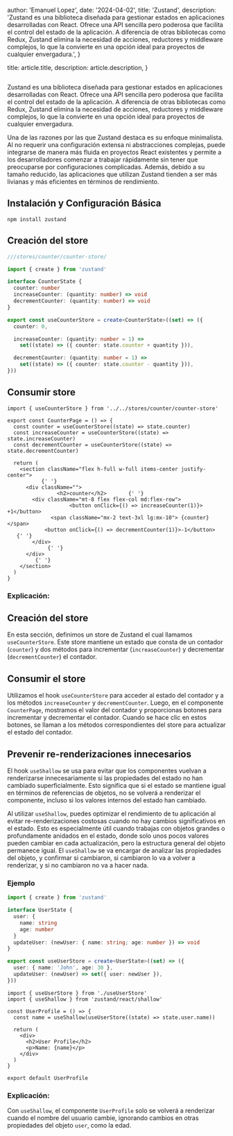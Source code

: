 
  author: 'Emanuel Lopez',
  date: '2024-04-02',
  title: 'Zustand',
  description:
    'Zustand es una biblioteca diseñada para gestionar estados en aplicaciones desarrolladas con React. Ofrece una API sencilla pero poderosa que facilita el control del estado de la aplicación. A diferencia de otras bibliotecas como Redux, Zustand elimina la necesidad de acciones, reductores y middleware complejos, lo que la convierte en una opción ideal para proyectos de cualquier envergadura.',
}

  title: article.title,
  description: article.description,
}


<Image src={bear} alt="" />

Zustand es una biblioteca diseñada para gestionar estados en aplicaciones desarrolladas con React. Ofrece una API sencilla pero poderosa que facilita el control del estado de la aplicación. A diferencia de otras bibliotecas como Redux, Zustand elimina la necesidad de acciones, reductores y middleware complejos, lo que la convierte en una opción ideal para proyectos de cualquier envergadura.

Una de las razones por las que Zustand destaca es su enfoque minimalista. Al no requerir una configuración extensa ni abstracciones complejas, puede integrarse de manera más fluida en proyectos React existentes y permite a los desarrolladores comenzar a trabajar rápidamente sin tener que preocuparse por configuraciones complicadas. Además, debido a su tamaño reducido, las aplicaciones que utilizan Zustand tienden a ser más livianas y más eficientes en términos de rendimiento.

## Instalación y Configuración Básica

```
npm install zustand
```

## Creación del store

```ts
///stores/counter/counter-store/

import { create } from 'zustand'

interface CounterState {
  counter: number
  increaseCounter: (quantity: number) => void
  decrementCounter: (quantity: number) => void
}

export const useCounterStore = create<CounterState>((set) => ({
  counter: 0,

  increaseCounter: (quantity: number = 1) =>
    set((state) => ({ counter: state.counter + quantity })),

  decrementCounter: (quantity: number = 1) =>
    set((state) => ({ counter: state.counter - quantity })),
}))
```

## Consumir store

```tsx
import { useCounterStore } from '../../stores/counter/counter-store'

export const CounterPage = () => {
  const counter = useCounterStore((state) => state.counter)
  const increaseCounter = useCounterStore((state) => state.increaseCounter)
  const decrementCounter = useCounterStore((state) => state.decrementCounter)

  return (
    <section className="flex h-full w-full items-center justify-center">
           {' '}
      <div className="">
                <h2>counter</h2>       {' '}
        <div className="mt-8 flex flex-col md:flex-row">
                    <button onClick={() => increaseCounter(1)}> +1</button>     
              <span className="mx-2 text-3xl lg:mx-10"> {counter} </span>       
            <button onClick={() => decrementCounter(1)}>-1</button>       {' '}
        </div>
             {' '}
      </div>
         {' '}
    </section>
  )
}
```

### Explicación:

## Creación del store

En esta sección, definimos un store de Zustand el cual llamamos `useCounterStore`. Este store mantiene un estado que consta de un contador (`counter`) y dos métodos para incrementar (`increaseCounter`) y decrementar (`decrementCounter`) el contador.

## Consumir el store

Utilizamos el hook `useCounterStore` para acceder al estado del contador y a los métodos `increaseCounter` y `decrementCounter`. Luego, en el componente `CounterPage`, mostramos el valor del contador y proporcionas botones para incrementar y decrementar el contador. Cuando se hace clic en estos botones, se llaman a los métodos correspondientes del store para actualizar el estado del contador.

## Prevenir re-renderizaciones innecesarios

El hook `useShallow` se usa para evitar que los componentes vuelvan a renderizarse innecesariamente si las propiedades del estado no han cambiado superficialmente. Esto significa que si el estado se mantiene igual en términos de referencias de objetos, no se volverá a renderizar el componente, incluso si los valores internos del estado han cambiado.

Al utilizar `useShallow`, puedes optimizar el rendimiento de tu aplicación al evitar re-renderizaciones costosas cuando no hay cambios significativos en el estado. Esto es especialmente útil cuando trabajas con objetos grandes o profundamente anidados en el estado, donde solo unos pocos valores pueden cambiar en cada actualización, pero la estructura general del objeto permanece igual. El `useShallow` se va encargar de analizar las propiedades del objeto, y confirmar si cambiaron, si cambiaron lo va a volver a renderizar, y si no cambiaron no va a hacer nada.

### Ejemplo

```ts
import { create } from 'zustand'

interface UserState {
  user: {
    name: string
    age: number
  }
  updateUser: (newUser: { name: string; age: number }) => void
}

export const useUserStore = create<UserState>((set) => ({
  user: { name: 'John', age: 30 },
  updateUser: (newUser) => set({ user: newUser }),
}))
```

```tsx
import { useUserStore } from './useUserStore'
import { useShallow } from 'zustand/react/shallow'

const UserProfile = () => {
  const name = useShallow(useUserStore((state) => state.user.name))

  return (
    <div>
      <h2>User Profile</h2>
      <p>Name: {name}</p>
    </div>
  )
}

export default UserProfile
```

### Explicación:

Con `useShallow`, el componente `UserProfile` solo se volverá a renderizar cuando el nombre del usuario cambie, ignorando cambios en otras propiedades del objeto `user`, como la edad.

